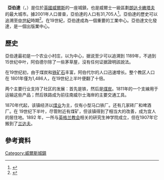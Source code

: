 {{noteTA
| T  = zh-cn:阿伯德尔; zh-tw:亞伯達
| 1  = zh-cn:阿伯德尔; zh-tw:亞伯達
}} 
'''亞伯達'''（{{lang-en|Aberdare}}，{{lang-cy|Aberdâr}}）是位於[[英國|英國]][[威爾斯|威爾斯]]的一座城鎮，也是威爾士一級區劃[[朗达卡嫩塔夫|朗达卡嫩塔夫]]的最大城市。據2001年人口普查，亞伯達的人口有31,705人<ref>{{cite web| publisher=clickonwales.org| work=Office for National Statistics.| title=Settlements| url=http://www.clickonwales.org/wp-content/uploads/4_Factfile_Settlements.pdf| page=1| accessdate=8 January 2012| archive-url=https://web.archive.org/web/20150923204659/http://www.clickonwales.org/wp-content/uploads/4_Factfile_Settlements.pdf#| archive-date=2015-09-23| dead-url=yes}}</ref>。亞伯達的歷史可以追溯至[[中世紀|中世紀]]時期<ref name=EB>{{cite encyclopedia |editor-first=Dale H. |editor-last=Hoiberg|encyclopedia=Encyclopædia Britannica |title=Aberdare|edition=15th |year=2010|publisher=Encyclopædia Britannica Inc. |volume=I: A-ak Bayes |location=Chicago, IL |isbn=978-1-59339-837-8|pages=27}}</ref>。在19世紀，亞伯達成為一個重要的工業中心。亞伯達文化發達，是一個出版業中心。

==歷史==
亞伯達最初是一个农业小村庄，以{{le|施洗者圣约翰教堂|St John's Church, Aberdare}}为中心，据说至少可以追溯到 1189年，不過到15世纪中叶，阿伯德尔除了一些茅草屋，沒有任何证据證明該說法。

在19世纪初，由于煤炭和[[铁矿石|铁矿石]]丰富，阿伯代尔的人口迅速增长。整个教区人口在 1801年僅为1,486人，在19世纪上半叶便翻了十倍。

两个主要行业支持了社区的发展：首先是铁，然后是[[煤炭|煤炭]]。1811年{{le|格拉摩根郡运河|Glamorganshire Canal}}的一个支線用于运输这些产品；然后铁路成为前往南威尔士海岸的主要交通工具。

1870年代起，该镇经济以[[煤业|煤业]]为主，仅有小型马口铁厂。还有几家砖厂和啤酒厂。在 19世纪下半叶，尽管附近有煤矿，但该镇得到了相当大的改善，成为宜人的居住地。1892 年，一所与[[英格兰教会|英格兰教会]]相关的研究生神学院成立，但在1907年它搬到了[[兰达夫|兰达夫]]。

==參考資料==
{{reflist}}
{{威尔士小作品}}

{{commons category|Aberdare|亞伯達}}
[[Category:威爾斯城鎮|Category:威爾斯城鎮]]